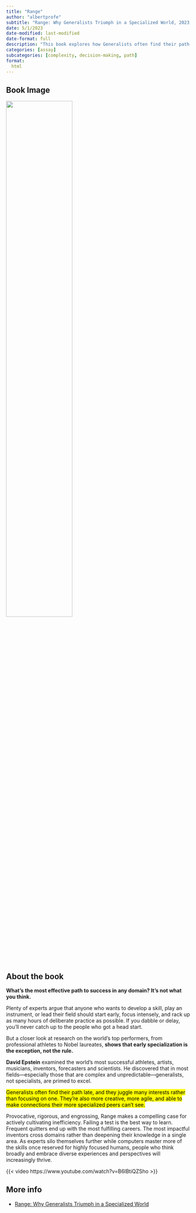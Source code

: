 ```yaml
---
title: "Range"
author: "albertprofe"
subtitle: "Range: Why Generalists Triumph in a Specialized World, 2023, David Epstein"
date: 5/1/2023
date-modified: last-modified
date-format: full
description: "This book explores how Generalists often find their path late, and they juggle many interests rather than focusing on one. They’re also more creative, more agile, and able to make connections their more specialized peers can’t see."
categories: [assay]
subcategories: [complexity, decision-making, path]
format:
  html
---
```


## Book Image

![](/books/range-book-paperback.png){width="60%"}

## About the book


**What's the most effective path to success in any domain? It's not what you think.**

Plenty of experts argue that anyone who wants to develop a skill, play an instrument, or lead their field should start early, focus intensely, and rack up as many hours of deliberate practice as possible. If you dabble or delay, you’ll never catch up to the people who got a head start.

But a closer look at research on the world’s top performers, from professional athletes to Nobel laureates, **shows that early specialization is the exception, not the rule.**

**David Epstein** examined the world’s most successful athletes, artists, musicians, inventors, forecasters and scientists. He discovered that in most fields—especially those that are complex and unpredictable—generalists, not specialists, are primed to excel. 

<mark>Generalists often find their path late, and they juggle many interests rather than focusing on one. They’re also more creative, more agile, and able to make connections their more specialized peers can’t see.</mark>

Provocative, rigorous, and engrossing, Range makes a compelling case for actively cultivating inefficiency. Failing a test is the best way to learn. Frequent quitters end up with the most fulfilling careers. The most impactful inventors cross domains rather than deepening their knowledge in a single area. As experts silo themselves further while computers master more of the skills once reserved for highly focused humans, people who think broadly and embrace diverse experiences and perspectives will increasingly thrive.

{{< video https://www.youtube.com/watch?v=B6lBtiQZSho >}}

## More info

- [Range: Why Generalists Triumph in a Specialized World](https://davidepstein.com/the-range/){.external}